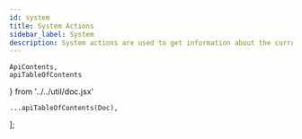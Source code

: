 ```yaml
---
id: system
title: System Actions
sidebar_label: System
description: System actions are used to get information about the current session.
---
```


    ApiContents,
    apiTableOfContents
} from '../../util/doc.jsx'

    ...apiTableOfContents(Doc),
];

<ApiContents doc={Doc} />